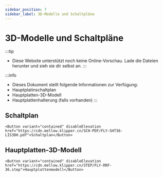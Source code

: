 ```yaml
---
sidebar_position: 7
sidebar_label: 3D-Modelle und Schaltpläne
---
```




# 3D-Modelle und Schaltpläne


:::tip
* Diese Website unterstützt noch keine Online-Vorschau. Lade die Dateien herunter und sieh sie dir selbst an.
:::

:::info
* Dieses Dokument stellt folgende Informationen zur Verfügung:
* Hauptplatinschaltplan
* Hauptplatten-3D-Modell
* Hauptplattenhalterung (falls vorhanden)
:::

## Schaltplan

    <Button variant="contained" disableElevation href="https://cdn.mellow.klipper.cn/SCH-PDF/FLY-SHT36-LIS3DH.pdf">Schaltplan</Button>


## Hauptplatten-3D-Modell

    <Button variant="contained" disableElevation href="https://cdn.mellow.klipper.cn/STEP/FLY-RRF-36.step">Hauptplattenmodell</Button>